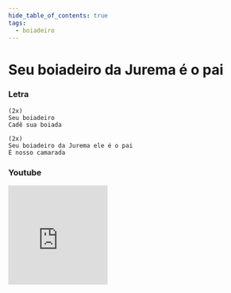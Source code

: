 ```yaml
---
hide_table_of_contents: true
tags:
  - boiadeiro
---
```


# Seu boiadeiro da Jurema é o pai

### Letra

```text
(2x)
Seu boiadeiro
Cadê sua boiada

(2x)
Seu boiadeiro da Jurema ele é o pai
É nosso camarada
```

### Youtube

<iframe
  width="200"
  height="200"
  src="https://www.youtube.com/embed/Gjm84Y5N7ug"
  title="YouTube video player"
  frameborder="0"
  allow="accelerometer; autoplay; clipboard-write; encrypted-media; gyroscope; picture-in-picture; web-share"
  referrerpolicy="strict-origin-when-cross-origin"
  allowfullscreen
></iframe>
